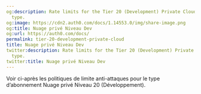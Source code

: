 ```yaml
---
og:description: Rate limits for the Tier 20 (Development) Private Cloud subscription
  type.
og:image: https://cdn2.auth0.com/docs/1.14553.0/img/share-image.png
og:title: Nuage privé Niveau Dev
og:url: https://auth0.com/docs/
permalink: tier-20-development-private-cloud
title: Nuage privé Niveau Dev
twitter:description: Rate limits for the Tier 20 (Development) Private Cloud subscription
  type.
twitter:title: Nuage privé Niveau Dev
---
```


Voir ci-après les politiques de limite anti-attaques pour le type d’abonnement Nuage privé Niveau 20 (Développement).